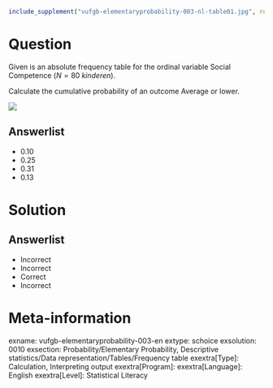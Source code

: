 ```r
include_supplement("vufgb-elementaryprobability-003-nl-table01.jpg", recursive = TRUE)
```

Question
========

Given is an absolute frequency table for the ordinal variable Social Competence ($N = 80\;kinderen$).

Calculate the cumulative probability of an outcome Average or lower.

![](vufgb-elementaryprobability-003-nl-table01.jpg)
  
Answerlist
----------
* 0.10
* 0.25
* 0.31
* 0.13

Solution
========

Answerlist
----------
* Incorrect
* Incorrect
* Correct
* Incorrect

Meta-information
================
exname: vufgb-elementaryprobability-003-en
extype: schoice
exsolution: 0010
exsection: Probability/Elementary Probability, Descriptive statistics/Data representation/Tables/Frequency table
exextra[Type]: Calculation, Interpreting output
exextra[Program]: 
exextra[Language]: English
exextra[Level]: Statistical Literacy

